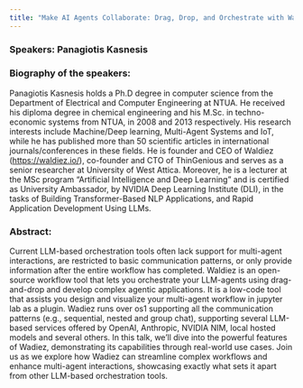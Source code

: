 ```yaml
---
title: "Make AI Agents Collaborate: Drag, Drop, and Orchestrate with Waldiez - Dec 12, 2024"
---
```


### Speakers: Panagiotis Kasnesis

### Biography of the speakers:

Panagiotis Kasnesis holds a Ph.D degree in computer science from the Department of Electrical and Computer Engineering at NTUA. He received his diploma degree in chemical engineering and his M.Sc. in techno-economic systems from NTUA, in 2008 and 2013 respectively. His research interests include Machine/Deep learning, Multi-Agent Systems and IoT, while he has published more than 50 scientific articles in international journals/conferences in these fields. He is founder and CEO of Waldiez (https://waldiez.io/), co-founder and CTO of ThinGenious and serves as a senior researcher at University of West Attica. Moreover, he is a lecturer at the MSc program “Artificial Intelligence and Deep Learning” and is certified as University Ambassador, by NVIDIA Deep Learning Institute (DLI), in the tasks of Building Transformer-Based NLP Applications, and Rapid Application Development Using LLMs.

### Abstract:

Current LLM-based orchestration tools often lack support for multi-agent interactions, are restricted to basic communication patterns, or only provide information after the entire workflow has completed. Waldiez is an open-source workflow tool that lets you orchestrate your LLM-agents using drag-and-drop and develop complex agentic applications. It is a low-code tool that assists you design and visualize your multi-agent workflow in jupyter lab as a plugin. Wadiez runs over os1 supporting all the communication patterns (e.g., sequential, nested and group chat), supporting several LLM-based services offered by OpenAI, Anthropic, NVIDIA NIM, local hosted models and several others. In this talk, we’ll dive into the powerful features of Wadiez, demonstrating its capabilities through real-world use cases. Join us as we explore how Wadiez can streamline complex workflows and enhance multi-agent interactions, showcasing exactly what sets it apart from other LLM-based orchestration tools.
